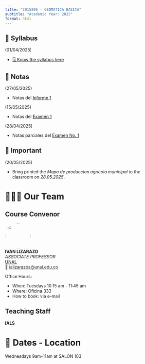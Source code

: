 ```yaml
---
title: "2015896 - GEOMATICA BASICA"
subtitle: "Academic Year: 2025"
format: html
---
```


::: {.callout-important collapse=false}
## 📢 Syllabus

(01/04/2025)

- [🗓️ Know the syllabus here](/2025/syllabus.qmd)

:::

::: {.callout-note collapse=true}
## 📢 Notas

(27/05/2025)

- Notas del [Informe 1](https://drive.google.com/file/d/17K9OwZoaG1qOXnXjZ0JghOomU5Wjb99F/view?usp=sharing)

(15/05/2025)

- Notas del [Examen 1](https://drive.google.com/file/d/14HAu2C3Jeks7et75OxwE-uVuW_kTsUbW/view?usp=sharing)

(28/04/2025)

- Notas parciales del [Examen No. 1](https://drive.google.com/file/d/1aRwq5334m4QLxKsEU2dqiSx81dVYItQa/view?usp=sharing)
:::

::: {.callout-note collapse=false}
## 📢 Important

(20/05/2025)

- Bring printed the *Mapa de produccion agrícola municipal*  to the classroom on *28.05.2025*.
:::


# 🧑🏻‍🏫 Our Team

::: {.panel-tabset}
## Course Convenor


![](/figures/people/ials.png){fig-align="left" fig-alt="Photo of IVAN LIZARAZO" style="object-fit: cover;width:6em;height:6em;border-radius: 50%;"}  
**IVAN LIZARAZO** <br/>
_ASSOCIATE PROFESSOR_ <br/>
[UNAL](#)</a><br/>
📧 [ializarazos@unal.edu.co](mailto:)

Office Hours: 

- When: Tuesdays 10:15 am - 11:45 am
- Where: Oficina 333
- How to book: via e-mail

## Teaching Staff

**IALS**


:::

# 📍 Dates - Location

Wednesdays 9am-11am at SALON 103
